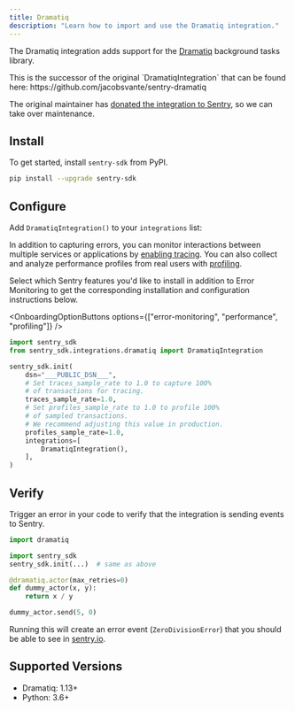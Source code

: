 ```yaml
---
title: Dramatiq
description: "Learn how to import and use the Dramatiq integration."
---
```


The Dramatiq integration adds support for the
[Dramatiq](https://dramatiq.io/) background tasks library.

<Alert level="info">
  This is the successor of the original `DramatiqIntegration` that can be found here: https://github.com/jacobsvante/sentry-dramatiq

  The original maintainer has [donated the integration to Sentry](https://github.com/getsentry/sentry-python/issues/3387), so we can take over maintenance.
</Alert>

## Install

To get started, install `sentry-sdk` from PyPI.

```bash
pip install --upgrade sentry-sdk
```

## Configure

Add `DramatiqIntegration()` to your `integrations` list:

<SignInNote />

In addition to capturing errors, you can monitor interactions between multiple services or applications by [enabling tracing](/concepts/key-terms/tracing/). You can also collect and analyze performance profiles from real users with [profiling](/product/explore/profiling/).

Select which Sentry features you'd like to install in addition to Error Monitoring to get the corresponding installation and configuration instructions below.

<OnboardingOptionButtons
  options={["error-monitoring", "performance", "profiling"]}
/>

```python {"onboardingOptions": {"performance": "6-8", "profiling": "9-12"}}
import sentry_sdk
from sentry_sdk.integrations.dramatiq import DramatiqIntegration

sentry_sdk.init(
    dsn="___PUBLIC_DSN___",
    # Set traces_sample_rate to 1.0 to capture 100%
    # of transactions for tracing.
    traces_sample_rate=1.0,
    # Set profiles_sample_rate to 1.0 to profile 100%
    # of sampled transactions.
    # We recommend adjusting this value in production.
    profiles_sample_rate=1.0,
    integrations=[
        DramatiqIntegration(),
    ],
)
```

## Verify

Trigger an error in your code to verify that the integration is sending events to Sentry.

```python
import dramatiq

import sentry_sdk
sentry_sdk.init(...)  # same as above

@dramatiq.actor(max_retries=0)
def dummy_actor(x, y):
    return x / y

dummy_actor.send(5, 0)

```

Running this will create an error event (`ZeroDivisionError`) that you should be able to see in [sentry.io](https://sentry.io).

## Supported Versions

- Dramatiq: 1.13+
- Python: 3.6+

<Include name="python-use-older-sdk-for-legacy-support.mdx" />
